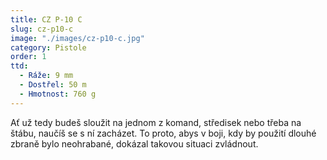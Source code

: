 ```yaml
---
title: CZ P-10 C
slug: cz-p10-c
image: "./images/cz-p10-c.jpg"
category: Pistole
order: 1
ttd:
  - Ráže: 9 mm
  - Dostřel: 50 m
  - Hmotnost: 760 g
---
```


Ať už tedy budeš sloužit na jednom z komand, středisek nebo třeba na štábu, naučíš se s ní zacházet. To proto, abys v boji, kdy by použití dlouhé zbraně bylo neohrabané, dokázal takovou situaci zvládnout.
